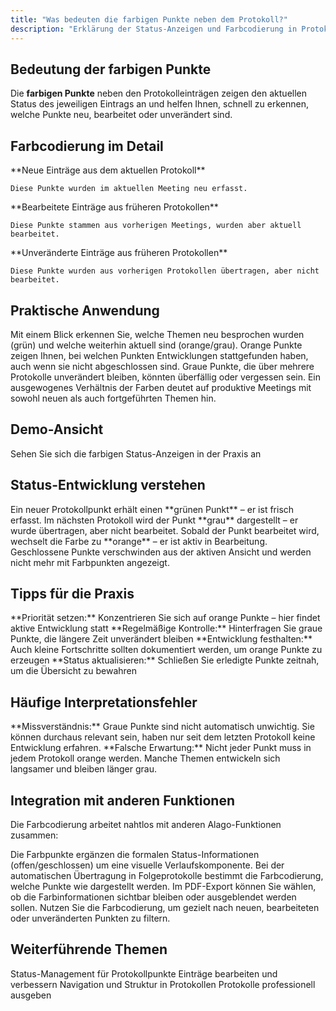 ```yaml
---
title: "Was bedeuten die farbigen Punkte neben dem Protokoll?"
description: "Erklärung der Status-Anzeigen und Farbcodierung in Protokollen"
---
```


## Bedeutung der farbigen Punkte

Die **farbigen Punkte** neben den Protokolleinträgen zeigen den aktuellen Status des jeweiligen Eintrags an und helfen Ihnen, schnell zu erkennen, welche Punkte neu, bearbeitet oder unverändert sind.

## Farbcodierung im Detail

<CardGroup cols={3}>
  <Card title="🟢 Grüner Punkt" icon="circle" color="#22c55e">
    **Neue Einträge aus dem aktuellen Protokoll**
    
    Diese Punkte wurden im aktuellen Meeting neu erfasst.
  </Card>
  <Card title="🟠 Oranger Punkt" icon="circle" color="#f97316">
    **Bearbeitete Einträge aus früheren Protokollen**
    
    Diese Punkte stammen aus vorherigen Meetings, wurden aber aktuell bearbeitet.
  </Card>
  <Card title="⚫ Grauer Punkt" icon="circle" color="#6b7280">
    **Unveränderte Einträge aus früheren Protokollen**
    
    Diese Punkte wurden aus vorherigen Protokollen übertragen, aber nicht bearbeitet.
  </Card>
</CardGroup>

## Praktische Anwendung

<AccordionGroup>
  <Accordion title="🔍 Schnelle Orientierung">
    Mit einem Blick erkennen Sie, welche Themen neu besprochen wurden (grün) und welche weiterhin aktuell sind (orange/grau).
  </Accordion>

  <Accordion title="📊 Fortschritt verfolgen">
    Orange Punkte zeigen Ihnen, bei welchen Punkten Entwicklungen stattgefunden haben, auch wenn sie nicht abgeschlossen sind.
  </Accordion>

  <Accordion title="⏳ Überfällige Punkte identifizieren">
    Graue Punkte, die über mehrere Protokolle unverändert bleiben, könnten überfällig oder vergessen sein.
  </Accordion>

  <Accordion title="📋 Protokoll-Qualität bewerten">
    Ein ausgewogenes Verhältnis der Farben deutet auf produktive Meetings mit sowohl neuen als auch fortgeführten Themen hin.
  </Accordion>
</AccordionGroup>

## Demo-Ansicht

<Card title="📹 Zur interaktiven Demo" href="https://app.arcade.software/flows/o0Jg8FYKGQ69DctQ54HH/view" icon="play">
  Sehen Sie sich die farbigen Status-Anzeigen in der Praxis an
</Card>

## Status-Entwicklung verstehen

<Steps>
  <Step title="Erster Eintrag">
    Ein neuer Protokollpunkt erhält einen **grünen Punkt** – er ist frisch erfasst.
  </Step>
  <Step title="Folgeprotokoll ohne Änderung">
    Im nächsten Protokoll wird der Punkt **grau** dargestellt – er wurde übertragen, aber nicht bearbeitet.
  </Step>
  <Step title="Bearbeitung">
    Sobald der Punkt bearbeitet wird, wechselt die Farbe zu **orange** – er ist aktiv in Bearbeitung.
  </Step>
  <Step title="Abschluss">
    Geschlossene Punkte verschwinden aus der aktiven Ansicht und werden nicht mehr mit Farbpunkten angezeigt.
  </Step>
</Steps>

## Tipps für die Praxis

<CardGroup cols={2}>
  <Card title="🎯 Fokus auf Orange" icon="target">
    **Priorität setzen:** Konzentrieren Sie sich auf orange Punkte – hier findet aktive Entwicklung statt
  </Card>
  <Card title="⚠️ Graue Punkte prüfen" icon="exclamation-triangle">
    **Regelmäßige Kontrolle:** Hinterfragen Sie graue Punkte, die längere Zeit unverändert bleiben
  </Card>
  <Card title="📈 Fortschritt dokumentieren" icon="chart-line">
    **Entwicklung festhalten:** Auch kleine Fortschritte sollten dokumentiert werden, um orange Punkte zu erzeugen
  </Card>
  <Card title="✅ Rechtzeitig schließen" icon="check">
    **Status aktualisieren:** Schließen Sie erledigte Punkte zeitnah, um die Übersicht zu bewahren
  </Card>
</CardGroup>

## Häufige Interpretationsfehler

<Warning>
**Missverständnis:** Graue Punkte sind nicht automatisch unwichtig. Sie können durchaus relevant sein, haben nur seit dem letzten Protokoll keine Entwicklung erfahren.
</Warning>

<Warning>
**Falsche Erwartung:** Nicht jeder Punkt muss in jedem Protokoll orange werden. Manche Themen entwickeln sich langsamer und bleiben länger grau.
</Warning>

## Integration mit anderen Funktionen

Die Farbcodierung arbeitet nahtlos mit anderen Alago-Funktionen zusammen:

<AccordionGroup>
  <Accordion title="📊 Status-Management">
    Die Farbpunkte ergänzen die formalen Status-Informationen (offen/geschlossen) um eine visuelle Verlaufskomponente.
  </Accordion>

  <Accordion title="🔄 Protokoll-Übertragung">
    Bei der automatischen Übertragung in Folgeprotokolle bestimmt die Farbcodierung, welche Punkte wie dargestellt werden.
  </Accordion>

  <Accordion title="📑 Export-Optionen">
    Im PDF-Export können Sie wählen, ob die Farbinformationen sichtbar bleiben oder ausgeblendet werden sollen.
  </Accordion>

  <Accordion title="🔍 Filter-Funktionen">
    Nutzen Sie die Farbcodierung, um gezielt nach neuen, bearbeiteten oder unveränderten Punkten zu filtern.
  </Accordion>
</AccordionGroup>

## Weiterführende Themen

<CardGroup cols={2}>
  <Card title="Punkte schließen" icon="check-circle" href="/faq/punkt-schliessen">
    Status-Management für Protokollpunkte
  </Card>
  <Card title="Protokollpunkte ändern" icon="edit" href="/faq/protokollpunkt-aendern">
    Einträge bearbeiten und verbessern
  </Card>
  <Card title="Gliederungsleiste" icon="list" href="/faq/gliederungsleiste">
    Navigation und Struktur in Protokollen
  </Card>
  <Card title="PDF-Export" icon="file-pdf" href="/faq/pdf-export">
    Protokolle professionell ausgeben
  </Card>
</CardGroup> 